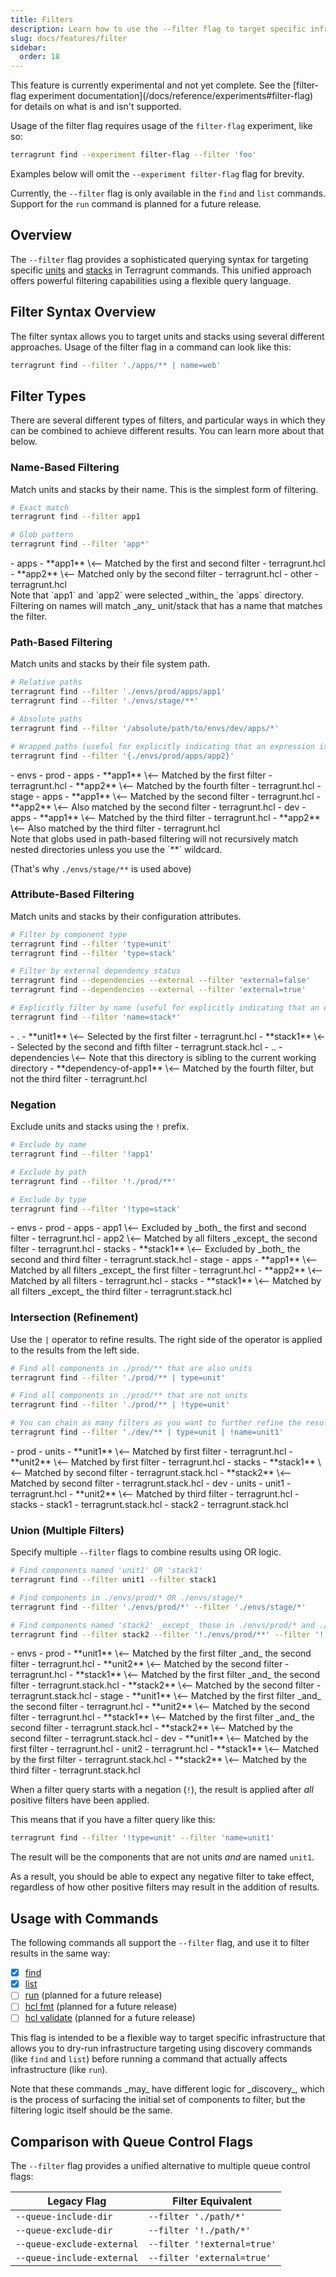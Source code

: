 ```yaml
---
title: Filters
description: Learn how to use the --filter flag to target specific infrastructure
slug: docs/features/filter
sidebar:
  order: 18
---
```



<Aside type="tip" title="Experimental Feature">
This feature is currently experimental and not yet complete. See the [filter-flag experiment documentation](/docs/reference/experiments#filter-flag) for details on what is and isn't supported.

Usage of the filter flag requires usage of the `filter-flag` experiment, like so:

```bash
terragrunt find --experiment filter-flag --filter 'foo'
```

Examples below will omit the `--experiment filter-flag` flag for brevity.

Currently, the `--filter` flag is only available in the `find` and `list` commands. Support for the `run` command is planned for a future release.
</Aside>

## Overview

The `--filter` flag provides a sophisticated querying syntax for targeting specific [units](/docs/features/units) and [stacks](/docs/features/stacks) in Terragrunt commands. This unified approach offers powerful filtering capabilities using a flexible query language.

## Filter Syntax Overview

The filter syntax allows you to target units and stacks using several different approaches. Usage of the filter flag in a command can look like this:

```bash
terragrunt find --filter './apps/** | name=web'
```

## Filter Types

There are several different types of filters, and particular ways in which they can be combined to achieve different results. You can learn more about that below.

### Name-Based Filtering

Match units and stacks by their name. This is the simplest form of filtering.

```bash
# Exact match
terragrunt find --filter app1

# Glob pattern
terragrunt find --filter 'app*'
```

<FileTree>
- apps
  - **app1** \<-- Matched by the first and second filter
    - terragrunt.hcl
  - **app2** \<-- Matched only by the second filter
    - terragrunt.hcl
  - other
    - terragrunt.hcl
</FileTree>

<Aside type="note">
Note that `app1` and `app2` were selected _within_ the `apps` directory. Filtering on names will match _any_ unit/stack that has a name that matches the filter.
</Aside>

### Path-Based Filtering

Match units and stacks by their file system path.

```bash
# Relative paths
terragrunt find --filter './envs/prod/apps/app1'
terragrunt find --filter './envs/stage/**'

# Absolute paths
terragrunt find --filter '/absolute/path/to/envs/dev/apps/*'

# Wrapped paths (useful for explicitly indicating that an expression is for a path if ambiguous)
terragrunt find --filter '{./envs/prod/apps/app2}'
```

<FileTree>
- envs
  - prod
    - apps
      - **app1** \<-- Matched by the first filter
        - terragrunt.hcl
      - **app2** \<-- Matched by the fourth filter
        - terragrunt.hcl
  - stage
    - apps
      - **app1** \<-- Matched by the second filter
        - terragrunt.hcl
      - **app2** \<-- Also matched by the second filter
        - terragrunt.hcl
  - dev
    - apps
      - **app1** \<-- Matched by the third filter
        - terragrunt.hcl
      - **app2** \<-- Also matched by the third filter
        - terragrunt.hcl
</FileTree>

<Aside type="note">
Note that globs used in path-based filtering will not recursively match nested directories unless you use the `**` wildcard.

(That's why `./envs/stage/**` is used above)
</Aside>

### Attribute-Based Filtering

Match units and stacks by their configuration attributes.

```bash
# Filter by component type
terragrunt find --filter 'type=unit'
terragrunt find --filter 'type=stack'

# Filter by external dependency status
terragrunt find --dependencies --external --filter 'external=false'
terragrunt find --dependencies --external --filter 'external=true'

# Explicitly filter by name (useful for explicitly indicating that an expression is for a name if ambiguous)
terragrunt find --filter 'name=stack*'
```

<FileTree>
- .
  - **unit1** \<-- Selected by the first filter
    - terragrunt.hcl
  - **stack1** \<-- Selected by the second and fifth filter
    - terragrunt.stack.hcl
- ..
  - dependencies \<-- Note that this directory is sibling to the current working directory
    - **dependency-of-app1** \<-- Matched by the fourth filter, but not the third filter
        - terragrunt.hcl
</FileTree>

### Negation

Exclude units and stacks using the `!` prefix.

```bash
# Exclude by name
terragrunt find --filter '!app1'

# Exclude by path
terragrunt find --filter '!./prod/**'

# Exclude by type
terragrunt find --filter '!type=stack'
```

<FileTree>
- envs
  - prod
    - apps
      - app1 \<-- Excluded by _both_ the first and second filter
        - terragrunt.hcl
      - app2 \<-- Matched by all filters _except_ the second filter
        - terragrunt.hcl
    - stacks
      - **stack1** \<-- Excluded by _both_ the second and third filter
        - terragrunt.stack.hcl
  - stage
    - apps
      - **app1** \<-- Matched by all filters _except_ the first filter
        - terragrunt.hcl
      - **app2** \<-- Matched by all filters
        - terragrunt.hcl
    - stacks
      - **stack1** \<-- Matched by all filters _except_ the third filter
        - terragrunt.stack.hcl

</FileTree>

### Intersection (Refinement)

Use the `|` operator to refine results. The right side of the operator is applied to the results from the left side.

```bash
# Find all components in ./prod/** that are also units
terragrunt find --filter './prod/** | type=unit'

# Find all components in ./prod/** that are not units
terragrunt find --filter './prod/** | !type=unit'

# You can chain as many filters as you want to further refine the results
terragrunt find --filter './dev/** | type=unit | !name=unit1'
```

<FileTree>
- prod
  - units
    - **unit1** \<-- Matched by first filter
      - terragrunt.hcl
    - **unit2** \<-- Matched by first filter
      - terragrunt.hcl
  - stacks
    - **stack1** \<-- Matched by second filter
      - terragrunt.stack.hcl
    - **stack2** \<-- Matched by second filter
      - terragrunt.stack.hcl
- dev
  - units
    - unit1
      - terragrunt.hcl
    - **unit2** \<-- Matched by third filter
      - terragrunt.hcl
  - stacks
    - stack1
      - terragrunt.stack.hcl
    - stack2
      - terragrunt.stack.hcl
</FileTree>

### Union (Multiple Filters)

Specify multiple `--filter` flags to combine results using OR logic.

```bash
# Find components named 'unit1' OR 'stack1'
terragrunt find --filter unit1 --filter stack1

# Find components in ./envs/prod/* OR ./envs/stage/*
terragrunt find --filter './envs/prod/*' --filter './envs/stage/*'

# Find components named 'stack2' _except_ those in ./envs/prod/* and ./envs/stage/*
terragrunt find --filter stack2 --filter '!./envs/prod/**' --filter '!./envs/stage/**'
```

<FileTree>
- envs
  - prod
    - **unit1** \<-- Matched by the first filter _and_ the second filter
      - terragrunt.hcl
    - **unit2** \<-- Matched by the second filter
      - terragrunt.hcl
    - **stack1** \<-- Matched by the first filter _and_ the second filter
      - terragrunt.stack.hcl
    - **stack2** \<-- Matched by the second filter
      - terragrunt.stack.hcl
  - stage
    - **unit1** \<-- Matched by the first filter _and_ the second filter
      - terragrunt.hcl
    - **unit2** \<-- Matched by the second filter
      - terragrunt.hcl
    - **stack1** \<-- Matched by the first filter _and_ the second filter
      - terragrunt.stack.hcl
    - **stack2** \<-- Matched by the second filter
      - terragrunt.stack.hcl
  - dev
    - **unit1** \<-- Matched by the first filter
      - terragrunt.hcl
    - unit2
      - terragrunt.hcl
    - **stack1** \<-- Matched by the first filter
      - terragrunt.stack.hcl
    - **stack2** \<-- Matched by the third filter
      - terragrunt.stack.hcl
</FileTree>

<Aside type="caution" title="Unions of negated filters">

When a filter query starts with a negation (`!`), the result is applied after _all_ positive filters have been applied.

This means that if you have a filter query like this:
```bash
terragrunt find --filter '!type=unit' --filter 'name=unit1'
```

The result will be the components that are not units _and_ are named `unit1`.

As a result, you should be able to expect any negative filter to take effect, regardless of how other positive filters may result in the addition of results.

</Aside>

## Usage with Commands

The following commands all support the `--filter` flag, and use it to filter results in the same way:

- [x] [find](/docs/reference/cli/commands/find)
- [x] [list](/docs/reference/cli/commands/list)
- [ ] [run](/docs/reference/cli/commands/run) (planned for a future release)
- [ ] [hcl fmt](/docs/reference/cli/commands/hcl/fmt) (planned for a future release)
- [ ] [hcl validate](/docs/reference/cli/commands/hcl/validate) (planned for a future release)

This flag is intended to be a flexible way to target specific infrastructure that allows you to dry-run infrastructure targeting using discovery commands (like `find` and `list`) before running a command that actually affects infrastructure (like `run`).

<Aside type="note">
Note that these commands _may_ have different logic for _discovery_, which is the process of surfacing the initial set of components to filter, but the filtering logic itself should be the same.
</Aside>

## Comparison with Queue Control Flags

The `--filter` flag provides a unified alternative to multiple queue control flags:

| Legacy Flag | Filter Equivalent |
|-------------|-------------------|
| `--queue-include-dir` | `--filter './path/*'` |
| `--queue-exclude-dir` | `--filter '!./path/*'` |
| `--queue-exclude-external` | `--filter '!external=true'` |
| `--queue-include-external` | `--filter 'external=true'` |
